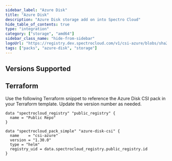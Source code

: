 ```yaml
---
sidebar_label: "Azure Disk"
title: "Azure Disk"
description: "Azure Disk storage add on into Spectro Cloud"
hide_table_of_contents: true
type: "integration"
category: ["storage", "amd64"]
sidebar_class_name: "hide-from-sidebar"
logoUrl: "https://registry.dev.spectrocloud.com/v1/csi-azure/blobs/sha256:0787b7943741181181823079533cd363884a28aa0651715ea43408bdc77a5c51?type=image.webp"
tags: ["packs", "azure-disk", "storage"]
---
```


<RedirectPackPage packName="csi-azure" />

## Versions Supported

<Tabs queryString="parent">

<TabItem label="1.30.x" value="1.30.x">

</TabItem>
<TabItem label="1.29.x" value="1.29.x">

</TabItem>
</Tabs>

## Terraform

Use the following Terraform snippet to reference the Azure Disk CSI pack in your Terraform template. Update the version
number as needed.

```hcl
data "spectrocloud_registry" "public_registry" {
  name = "Public Repo"
}

data "spectrocloud_pack_simple" "azure-disk-csi" {
  name    = "csi-azure"
  version = "1.30.0"
  type = "helm"
  registry_uid = data.spectrocloud_registry.public_registry.id
}
```
